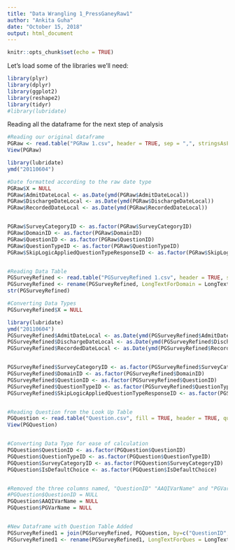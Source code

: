 ```yaml
---
title: "Data Wrangling 1_PressGaneyRaw1"
author: "Ankita Guha"
date: "October 15, 2018"
output: html_document
---
```


```r
knitr::opts_chunk$set(echo = TRUE)
```

Let's load some of the libraries we'll need:

```r
library(plyr)
library(dplyr)
library(ggplot2)
library(reshape2)
library(tidyr)
#library(lubridate)
```

Reading all the dataframe for the next step of analysis

```r

#Reading our original dataframe
PGRaw <- read.table("PGRaw 1.csv", header = TRUE, sep = ",", stringsAsFactors = FALSE)
View(PGRaw)

library(lubridate)
ymd("20110604") 

#Date formatted according to the raw date type
PGRaw$X = NULL
PGRaw$AdmitDateLocal <- as.Date(ymd(PGRaw$AdmitDateLocal))
PGRaw$DischargeDateLocal <- as.Date(ymd(PGRaw$DischargeDateLocal))
PGRaw$RecordedDateLocal <- as.Date(ymd(PGRaw$RecordedDateLocal))


PGRaw$SurveyCategoryID <- as.factor(PGRaw$SurveyCategoryID)
PGRaw$DomainID <- as.factor(PGRaw$DomainID)
PGRaw$QuestionID <- as.factor(PGRaw$QuestionID)
PGRaw$QuestionTypeID <- as.factor(PGRaw$QuestionTypeID)
PGRaw$SkipLogicAppliedQuestionTypeResponseID <- as.factor(PGRaw$SkipLogicAppliedQuestionTypeResponseID)


#Reading Data Table
PGSurveyRefined <- read.table("PGSurveyRefined 1.csv", header = TRUE, sep = ",", stringsAsFactors = FALSE)
PGSurveyRefined <- rename(PGSurveyRefined, LongTextForDomain = LongText)
str(PGSurveyRefined)

#Converting Data Types
PGSurveyRefined$X = NULL

library(lubridate)
ymd("20110604") 
PGSurveyRefined$AdmitDateLocal <- as.Date(ymd(PGSurveyRefined$AdmitDateLocal))
PGSurveyRefined$DischargeDateLocal <- as.Date(ymd(PGSurveyRefined$DischargeDateLocal))
PGSurveyRefined$RecordedDateLocal <- as.Date(ymd(PGSurveyRefined$RecordedDateLocal))


PGSurveyRefined$SurveyCategoryID <- as.factor(PGSurveyRefined$SurveyCategoryID)
PGSurveyRefined$DomainID <- as.factor(PGSurveyRefined$DomainID)
PGSurveyRefined$QuestionID <- as.factor(PGSurveyRefined$QuestionID)
PGSurveyRefined$QuestionTypeID <- as.factor(PGSurveyRefined$QuestionTypeID)
PGSurveyRefined$SkipLogicAppliedQuestionTypeResponseID <- as.factor(PGSurveyRefined$SkipLogicAppliedQuestionTypeResponseID)


#Reading Question from the Look Up Table
PGQuestion <- read.table("Question.csv", fill = TRUE, header = TRUE, quote = "\"", sep = ",", stringsAsFactors = FALSE, encoding="UTF-8") #This line helped to avoid the error EOF string. There was "\"" within the ShortText and LongText
View(PGQuestion)


#Converting Data Type for ease of calculation
PGQuestion$QuestionID <- as.factor(PGQuestion$QuestionID)
PGQuestion$QuestionTypeID <- as.factor(PGQuestion$QuestionTypeID)
PGQuestion$SurveyCategoryID <- as.factor(PGQuestion$SurveyCategoryID)
PGQuestion$IsDefaultChoice <- as.factor(PGQuestion$IsDefaultChoice)


#Removed the three columns named, "QuestionID" "AAQIVarName" and "PGVarName"
#PGQuestion$QuestionID = NULL
PGQuestion$AAQIVarName = NULL
PGQuestion$PGVarName = NULL


#New Dataframe with Question Table Added
PGSurveyRefined1 = join(PGSurveyRefined, PGQuestion, by=c("QuestionID", "QuestionTypeID", "SurveyCategoryID"))
PGSurveyRefined1 <- rename(PGSurveyRefined1, LongTextForQues = LongText, ShortTextForQues = ShortText)
```


